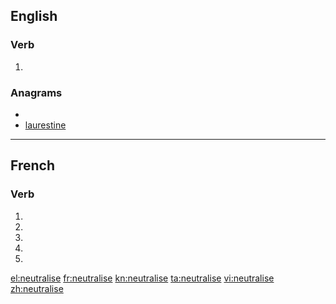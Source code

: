 {{also|neutralisé}}
==English==

===Verb===
{{en-verb|neutralis|ing}}

# {{British spelling}} {{alternative spelling of|neutralize}}

===Anagrams===
* {{alphagram|aeeilnrstu}}
* [[laurestine#English|laurestine]]

----

==French==

===Verb===
{{fr-verb-form}}

# {{conjugation of|neutraliser||1|s|pres|ind|lang=fr}}
# {{conjugation of|neutraliser||3|s|pres|ind|lang=fr}}
# {{conjugation of|neutraliser||1|s|pres|sub|lang=fr}}
# {{conjugation of|neutraliser||1|s|pres|sub|lang=fr}}
# {{conjugation of|neutraliser||2|s|imp|lang=fr}}

[[el:neutralise]]
[[fr:neutralise]]
[[kn:neutralise]]
[[ta:neutralise]]
[[vi:neutralise]]
[[zh:neutralise]]